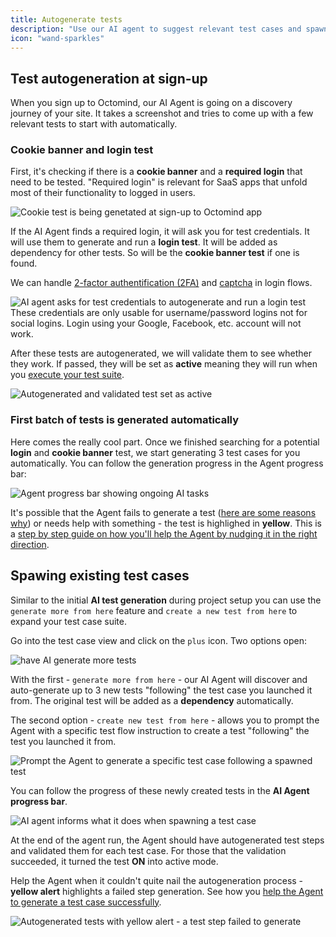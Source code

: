 ```yaml
---
title: Autogenerate tests
description: "Use our AI agent to suggest relevant test cases and spawn existing ones to increase your coverage."
icon: "wand-sparkles"
---
```


## Test autogeneration at sign-up

When you sign up to Octomind, our AI Agent is going on a discovery journey of your site. It takes a screenshot and tries to come up with a few relevant tests to start with automatically.

### Cookie banner and login test

First, it's checking if there is a **cookie banner** and a **required login** that need to be tested. "Required login" is relevant for SaaS apps that unfold most of their functionality to logged in users.

<Frame caption="Cookie test is being genetated at sign-up, 05/2025">
  <img
    src="/images/build/cookie-test-generation-at-signup.png"
    alt="Cookie test is being genetated at sign-up to Octomind app"
  />
</Frame>

If the AI Agent finds a required login, it will ask you for test credentials. It will use them to generate and run a **login test**. It will be added as dependency for other tests. So will be the **cookie banner test** if one is found.

We can handle [2-factor authentification (2FA)](/advanced/2fa.mdx) and [captcha](/runtime/custom-headers.mdx) in login flows.

<Frame caption="AI agent asks for test credentials to autogenerate and run a login test, 05/2025">
  <img
    src="/images/build/autogeneration-login-found.png"
    alt="AI agent asks for test credentials to autogenerate and run a login test"
  />
</Frame>

<div class="mt-8" />

<Warning>
  These credentials are only usable for username/password logins not for social
  logins. Login using your Google, Facebook, etc. account will not work.
</Warning>

After these tests are autogenerated, we will validate them to see whether they work. If passed, they will be set as **active** meaning they will run when you [execute your test suite](/get-started/execute-tests).

<Frame caption="Autogenerated and validated test set as active, 05/2025">
  <img
    src="/images/build/autogenerated-active-test.png"
    alt="Autogenerated and validated test set as active"
  />
</Frame>

### First batch of tests is generated automatically

Here comes the really cool part. Once we finished searching for a potential **login** and **cookie banner** test, we start generating 3 test cases for you automatically. You can follow the generation progress in the Agent progress bar:

<Frame caption="Agent progress bar showing ongoing AI tasks, 10/2024">
  <img
    src="/images/setup/setup-6-stack.png"
    alt="Agent progress bar showing ongoing AI tasks"
  />
</Frame>

It's possible that the Agent fails to generate a test ([here are some reasons why](/guides/agent-fails)) or needs help with something - the test is highlighed in **yellow**. This is a [step by step guide on how you'll help the Agent by nudging it in the right direction](/guides/help-agent-succeed).

## Spawing existing test cases

Similar to the initial **AI test generation** during project setup you can use the `generate more from here` feature and `create a new test from here` to expand your test case suite.

Go into the test case view and click on the `plus` icon. Two options open:

<Frame caption="Have the AI agent generate more tests, 12/2024">
  <img
    src="/images/build/generate-more.png"
    alt="have AI generate more tests"
  />
</Frame>

With the first - `generate more from here` - our AI Agent will discover and auto-generate up to 3 new tests "following" the test case you launched it from. The original test will be added as a **dependency** automatically.

The second option - `create new test from here` - allows you to prompt the Agent with a specific test flow instruction to create a test "following" the test you launched it from.

<Frame caption="Prompt the Agent to generate a specific test case following a spawned test, 12/2024">
  <img
    src="/images/build/create-more-from-here-prompt.png"
    alt="Prompt the Agent to generate a specific test case following a spawned test"
  />
</Frame>

You can follow the progress of these newly created tests in the **AI Agent progress bar**.

<Frame caption="AI agent informs what it does when spawning a test case, 10/2024">
  <img
    src="/images/build/generating-more-agent-running.png"
    alt="AI agent informs what it does when spawning a test case"
  />
</Frame>

At the end of the agent run, the Agent should have autogenerated test steps and validated them for each test case. For those that the validation succeeded, it turned the test **ON** into active mode.

Help the Agent when it couldn't quite nail the autogeneration process - **yellow alert** highlights a failed step generation. See how you [help the Agent to generate a test case successfully](/guides/help-agent-succeed).

<Frame caption="Autogenerated test with yellow alert - a test step failed to generate, 10/2024">
  <img
    src="/images/build/generated-test-yellow-alert.png"
    alt="Autogenerated tests with yellow alert - a test step failed to generate"
  />
</Frame>
